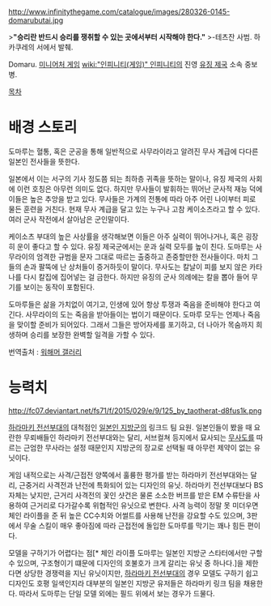 http://www.infinitythegame.com/catalogue/images/280326-0145-domarubutai.jpg

>'''"승리란 반드시 승리를 쟁취할 수 있는 곳에서부터 시작해야 한다."'''
>-테츠잔 사범. 하카쿠레의 서에서 발췌.

Domaru. [[미니어처 게임]] [[wiki:"인피니티(게임)" 인피니티]]의 진영 [[유징 제국]] 소속 중보병.

[[목차]]
= 배경 스토리 =
도마루는 혈통, 혹은 군공을 통해 일반적으로 사무라이라고 알려진 무사 계급에 다다른 일본인 전사들을 뜻한다.

일본에서 이는 서구의 기사 정도쯤 되는 최하층 귀족을 뜻하는 말이나, 유징 제국의 사회에 이런 호칭은 아무런 의미도 없다. 하지만 무사들이 발휘하는 뛰어난 군사적 재능 덕에 이들은 높은 추앙을 받고 있다. 무사들은 가계의 전통에 따라 아주 어린 나이부터 피로 물든 훈련을 거친다. 현재 무사 계급을 달고 있는 누구나 고참 케이소츠라고 할 수 있다. 여러 군사 작전에서 살아남은 군인말이다.

케이소츠 부대의 높은 사상률을 생각해보면 이들은 아주 실력이 뛰어나거나, 혹은 굉장히 운이 좋다고 할 수 있다. 유징 제국군에서는 운과 실력 모두를 높이 친다. 도마루는 사무라이의 엄격한 규범을 문자 그대로 따르는 출중하고 존중할만한 전사들이다. 마치 그들의 손과 팔뚝에 난 상처들이 증거하듯이 말이다. 무사도는 칼날이 피를 보지 않은 카타나를 다시 칼집에 집어넣는 걸 금한다. 하지만 유징의 군사 의례에는 칼을 뽑아 들어 무기를 보이는 동작이 포함된다.
 
도마루들은 삶을 가치없이 여기고, 인생에 있어 항상 투쟁과 죽음을 준비해야 한다고 여긴다. 사무라이의 도는 죽음을 받아들이는 법이기 때문이다. 도마루 모두는 언제나 죽음을 맞이할 준비가 되어있다. 그래서 그들은 방어자세를 포기하고, 더 나아가 목숨까지 희생하며 승리를 보장한 완벽할 일격을 가할 수 있다.

번역출처 : [[워해머 갤러리]]

= 능력치 =
http://fc07.deviantart.net/fs71/f/2015/029/e/9/125_by_taotherat-d8fus1k.png

[[하라마키 전선부대]]의 대척점인 [[일본인 지방군]]의 링크드 팀 요원. 일본인들이 봤을 때 요란한 무뢰배들인 하라마키 전선부대와는 달리, 서브컬쳐 등지에서 묘사되는 [[무사도]]를 따르는 근엄한 무사라는 설정 때문인지 지방군의 장교로 선택될 때 아무런 제약이 없는 유닛이다.

게임 내적으로는 사격/근접전 양쪽에서 훌륭한 평가를 받는 하라마키 전선부대와는 달리, 근중거리 사격전과 난전에 특화되어 있는 디자인의 유닛. 하라마키 전선부대보다 BS 자체는 낮지만, 근거리 사격전의 꽃인 샷건은 물론 소소한 버프를 받은 EM 수류탄을 사용하여 근거리로 다가갈수록 위협적인 유닛으로 변한다. 사격 능력이 정말 못 미더우면 체인 라이플을 준 뒤 높은 CC수치와 어썰트를 사용해 난전을 강요할 수도 있으며, 3판에서 무술 스킬이 매우 좋아짐에 따라 근접전에 돌입한 도마루를 막기는 꽤나 힘든 편이다.

모델을 구하기가 어렵다는 점[* 체인 라이플 도마루는 일본인 지방군 스타터에서만 구할 수 있으며, 구조형이기 떄문에 디자인의 호불호가 크게 갈리는 유닛 중 하나다.]을 제한다면 상당한 경쟁력을 지닌 유닛이지만, [[하라마키 전선부대]]의 경우 모델도 구하기 쉽고 디자인도 호평 일색인지라 대부분의 일본인 지방군 유저들은 하라마키 링크 팀을 채용한다. 따라서 도마루는 단일 모델 외에는 필드 위에서 보는 경우가 드물다.
